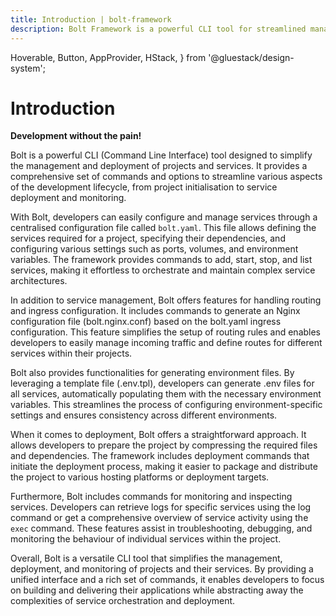 ```yaml
---
title: Introduction | bolt-framework
description: Bolt Framework is a powerful CLI tool for streamlined management and deployment of projects and services.
---
```



<Meta title="Getting Started/Introduction" />

  Hoverable,
  Button,
  AppProvider,
  HStack,
} from '@gluestack/design-system';

# Introduction

**Development without the pain!**

Bolt is a powerful CLI (Command Line Interface) tool designed to simplify the management and deployment of projects and services. It provides a comprehensive set of commands and options to streamline various aspects of the development lifecycle, from project initialisation to service deployment and monitoring.

With Bolt, developers can easily configure and manage services through a centralised configuration file called `bolt.yaml`. This file allows defining the services required for a project, specifying their dependencies, and configuring various settings such as ports, volumes, and environment variables. The framework provides commands to add, start, stop, and list services, making it effortless to orchestrate and maintain complex service architectures.

In addition to service management, Bolt offers features for handling routing and ingress configuration. It includes commands to generate an Nginx configuration file (bolt.nginx.conf) based on the bolt.yaml ingress configuration. This feature simplifies the setup of routing rules and enables developers to easily manage incoming traffic and define routes for different services within their projects.

Bolt also provides functionalities for generating environment files. By leveraging a template file (.env.tpl), developers can generate .env files for all services, automatically populating them with the necessary environment variables. This streamlines the process of configuring environment-specific settings and ensures consistency across different environments.

When it comes to deployment, Bolt offers a straightforward approach. It allows developers to prepare the project by compressing the required files and dependencies. The framework includes deployment commands that initiate the deployment process, making it easier to package and distribute the project to various hosting platforms or deployment targets.

Furthermore, Bolt includes commands for monitoring and inspecting services. Developers can retrieve logs for specific services using the log command or get a comprehensive overview of service activity using the `exec` command. These features assist in troubleshooting, debugging, and monitoring the behaviour of individual services within the project.

Overall, Bolt is a versatile CLI tool that simplifies the management, deployment, and monitoring of projects and their services. By providing a unified interface and a rich set of commands, it enables developers to focus on building and delivering their applications while abstracting away the complexities of service orchestration and deployment.


<AppProvider>
  <HStack
    space="md"
    flex={1}
    mb="$4"
    sx={{
      '@lg': {
        flexDirection: 'row',
      },
      'flexDirection': 'column',
    }}
  >
    <Hoverable
      heading="Installation"
      subHeading="Guide to install Bolt Framework"
      href="/docs/getting-started/installation"
    />
  </HStack>
</AppProvider>
